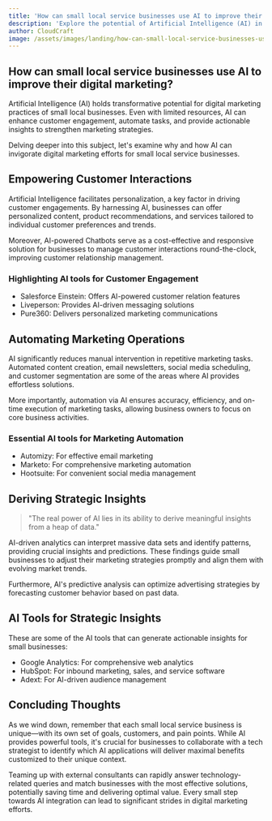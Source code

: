 ```yaml
---
title: 'How can small local service businesses use AI to improve their digital marketing?'
description: 'Explore the potential of Artificial Intelligence (AI) in transforming digital marketing practices of small local service businesses.'
author: CloudCraft
image: /assets/images/landing/how-can-small-local-service-businesses-use-ai-to-improve-their-digital-marketing.jpg
---
```

## How can small local service businesses use AI to improve their digital marketing?

Artificial Intelligence (AI) holds transformative potential for digital marketing practices of small local businesses. Even with limited resources, AI can enhance customer engagement, automate tasks, and provide actionable insights to strengthen marketing strategies.

Delving deeper into this subject, let's examine why and how AI can invigorate digital marketing efforts for small local service businesses.

<ServicesBlurb />

## Empowering Customer Interactions

Artificial Intelligence facilitates personalization, a key factor in driving customer engagements. By harnessing AI, businesses can offer personalized content, product recommendations, and services tailored to individual customer preferences and trends.

Moreover, AI-powered Chatbots serve as a cost-effective and responsive solution for businesses to manage customer interactions round-the-clock, improving customer relationship management.

### Highlighting AI tools for Customer Engagement

 * Salesforce Einstein: Offers AI-powered customer relation features
 * Liveperson: Provides AI-driven messaging solutions
 * Pure360: Delivers personalized marketing communications

## Automating Marketing Operations

AI significantly reduces manual intervention in repetitive marketing tasks. Automated content creation, email newsletters, social media scheduling, and customer segmentation are some of the areas where AI provides effortless solutions.

More importantly, automation via AI ensures accuracy, efficiency, and on-time execution of marketing tasks, allowing business owners to focus on core business activities.

### Essential AI tools for Marketing Automation

 * Automizy: For effective email marketing
 * Marketo: For comprehensive marketing automation
 * Hootsuite: For convenient social media management

<GetStartedBlurb />

## Deriving Strategic Insights

<blockquote>
 "The real power of AI lies in its ability to derive meaningful insights from a heap of data."
</blockquote>

AI-driven analytics can interpret massive data sets and identify patterns, providing crucial insights and predictions. These findings guide small businesses to adjust their marketing strategies promptly and align them with evolving market trends.

Furthermore, AI's predictive analysis can optimize advertising strategies by forecasting customer behavior based on past data.

## AI Tools for Strategic Insights

These are some of the AI tools that can generate actionable insights for small businesses:

 * Google Analytics: For comprehensive web analytics
 * HubSpot: For inbound marketing, sales, and service software 
 * Adext: For AI-driven audience management

## Concluding Thoughts

As we wind down, remember that each small local service business is unique—with its own set of goals, customers, and pain points. While AI provides powerful tools, it's crucial for businesses to collaborate with a tech strategist to identify which AI applications will deliver maximal benefits customized to their unique context.

Teaming up with external consultants can rapidly answer technology-related queries and match businesses with the most effective solutions, potentially saving time and delivering optimal value. Every small step towards AI integration can lead to significant strides in digital marketing efforts.